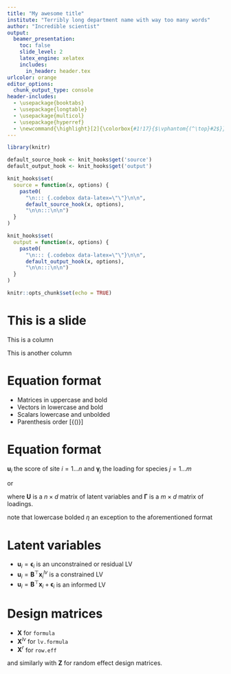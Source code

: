 ```yaml
---
title: "My awesome title"
institute: "Terribly long department name with way too many words"
author: "Incredible scientist"
output: 
  beamer_presentation:
    toc: false
    slide_level: 2
    latex_engine: xelatex
    includes:
      in_header: header.tex
urlcolor: orange
editor_options: 
  chunk_output_type: console
header-includes:
  - \usepackage{booktabs}
  - \usepackage{longtable}
  - \usepackage{multicol}
  - \usepackage{hyperref}
  - \newcommand{\highlight}[2]{\colorbox{#1!17}{$\vphantom{(^\top}#2$}}
---
```


```r
library(knitr)

default_source_hook <- knit_hooks$get('source')
default_output_hook <- knit_hooks$get('output')

knit_hooks$set(
  source = function(x, options) {
    paste0(
      "\n::: {.codebox data-latex=\"\"}\n\n",
      default_source_hook(x, options),
      "\n\n:::\n\n")
  }
)

knit_hooks$set(
  output = function(x, options) {
    paste0(
      "\n::: {.codebox data-latex=\"\"}\n\n",
      default_output_hook(x, options),
      "\n\n:::\n\n")
  }
)

knitr::opts_chunk$set(echo = TRUE)
```

# This is a slide

\columnsbegin
\column{0.5\textwidth}

This is a column

\column{0.5\textwidth}
 
 This is another column
\columnsend

# Equation format

- Matrices in uppercase and bold
- Vectors in lowercase and bold
- Scalars lowercase and unbolded
- Parenthesis order [\{()\}]

# Equation format

\begin{equation}
\eta_{ij} = \beta_{0j} + \textbf{u}_i^\top\symbf{\gamma}
\end{equation}

$\textbf{u}_i$ the score of site $i = 1\ldots n$ and $\symbf{\gamma}_j$ the loading for species $j = 1\ldots m$

or

\begin{equation}
\symbf{\eta} = \textbf{1}^\top\symbf{\beta}_0 + \textbf{U}\symbf{\Gamma}^\top
\end{equation}

where $\textbf{U}$ is a $n \times d$ matrix of latent variables and $\symbf{\Gamma}$ is a $m \times d$ matrix of loadings.

\footnotesize note that lowercase bolded $\eta$ an exception to the aforementioned format

# Latent variables

- $\textbf{u}_i = \symbf{\epsilon}_i$ is an unconstrained or residual LV
- $\textbf{u}_i = \textbf{B}^\top\textbf{x}_i^{lv}$ is a constrained LV
- $\textbf{u}_i = \textbf{B}^\top\textbf{x}_i +  \symbf{\epsilon}_i$ is an informed LV

# Design matrices

- $\textbf{X}$ for `formula`
- $\textbf{X}^{lv}$ for `lv.formula`
- $\textbf{X}^{r}$ for `row.eff`

and similarly with $\textbf{Z}$ for random effect design matrices.
